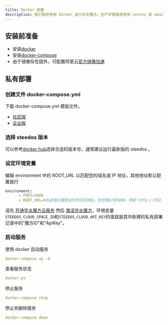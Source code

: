 ```yaml
---
title: Docker 部署
description: 我们推荐使用 Docker 运行华炎魔方，生产环境推荐使用 centos 或 ubuntu 操作系统。如果您只是安装测试环境，也可以使用 windows 或 mac 系统。
---
```


## 安装前准备

- 安装[docker](https://docs.docker.com/get-docker/)
- 安装[docker-compose](https://docs.docker.com/compose/install/)
- 由于镜像存在国外，可配置阿里云[官方镜像加速](https://help.aliyun.com/document_detail/60750.html)

## 私有部署

### 创建文件 docker-compose.yml

下载 docker-compose.yml 模版文件。

- [社区版](https://github.com/steedos/docker/blob/main/steedos-community/docker-compose.yml)
- [企业版](https://github.com/steedos/docker/blob/main/steedos-enterprise/docker-compose.yml)

### 选择 steedos 版本

可以参考[docker hub](https://hub.docker.com/r/steedos/steedos-community/tags?page=1&ordering=last_updated)选择合适的版本号，通常建议运行最新版的 steedos 。

### 设定环境变量

编辑 environment 中的 ROOT_URL 以匹配您的域名或 IP 地址，其他地址默认配置就行

```yaml
environment:
      - PORT=3000
      - ROOT_URL=#在此填入服务运行的正式网址，包含端口号3000。例如 http://192.168.0.200:3000
```

请先 [开通华炎魔方云服务](/docs/deploy/deploy-cloud) 然后 [激活华炎魔方](/docs/deploy/deploy-activate)，环境变量`STEEDOS_CLOUD_SPACE_ID`和`STEEDOS_CLOUD_API_KEY`的值就是其中新建的私有部署记录中的”魔方ID”和”ApiKey”。

### 启动服务

使用 docker 启动服务

```yaml
docker-compose up -d
```


查看服务状态

```yaml
docker ps
```


停止服务

```yaml
docker-compose stop
```


停止并删除服务

```yaml
docker-compose down
```

